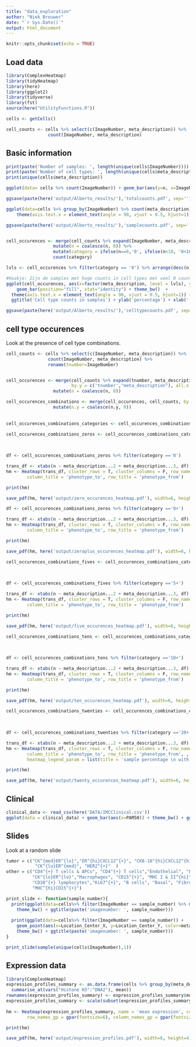 ```yaml
---
title: "data_exploration"
author: "Niek Brouwer"
date: "`r Sys.Date()`"
output: html_document
---
```


```r
knitr::opts_chunk$set(echo = TRUE)
```

## Load data

```r
library(ComplexHeatmap)
library(tidyHeatmap)
library(here)
library(ggplot2)
library(tidyverse)
library(fst)
source(here("UtilityFunctions.R"))

cells <- getCells()

cell_counts <- cells %>% select(c(ImageNumber, meta_description)) %>%
                count(ImageNumber, meta_description)
```

## Basic information

```r
print(paste('Number of samples: ', length(unique(cells$ImageNumber))))
print(paste('Number of cell types: ', length(unique(cells$meta_description))))
print(unique(cells$meta_description))

ggplot(data= cells %>% count(ImageNumber)) + geom_bar(aes(y=n, x=ImageNumber), stat='identity') + theme_bw() + ggtitle('Total counts per sample')

ggsave(paste(here('output/Alberto_results/'),'totalcounts.pdf', sep=''))

ggplot(data=cells %>% group_by(ImageNumber) %>% count(meta_description)) + geom_boxplot(aes(x=meta_description, y=n)) + theme_bw() +
    theme(axis.text.x = element_text(angle = 90, vjust = 0.5, hjust=1)) + ggtitle('Cell type counts per sample')

ggsave(paste(here('output/Alberto_results/'),'samplecounts.pdf', sep=''))


cell_occurences <- merge(cell_counts %>% expand(ImageNumber, meta_description), cell_counts, by = c('ImageNumber','meta_description'), all.x = TRUE) %>%
                  mutate(n = coalesce(n, 0)) %>%
                  mutate(category = ifelse(n==0,'0', ifelse(n<10, '0<10', ifelse(n<50,'10<50','>50')))) %>% group_by(meta_description) %>%
                  count(category)

lvls <- cell_occurences %>% filter(category == '0') %>% arrange(desc(n)) %>% pull(meta_description)

#Haakje: Zijn de samples met hoge counts in cell types met veel 0 counts, verrijkt in bepaaplde subtypes of iets dergelijks?
ggplot(cell_occurences, aes(x=factor(meta_description, level = lvls), y=n, fill=factor(category, levels=c('>50','10<50','0<10','0')))) + 
    geom_bar(position="fill", stat="identity") + theme_bw()  +
  theme(axis.text.x = element_text(angle = 90, vjust = 0.5, hjust=1)) + 
  ggtitle('Cell type counts in samples') + ylab('percentage') + xlab('')+ guides(fill=guide_legend(title="occurences"))

ggsave(paste(here('output/Alberto_results/'),'celltypecounts.pdf', sep=''))

```


## cell type occurences

Look at the presence of cell type combinations.

```r
cell_counts <- cells %>% select(c(ImageNumber, meta_description)) %>%
                count(ImageNumber, meta_description) %>%
                rename(tnumber=ImageNumber)


cell_occurences <- merge(cell_counts %>% expand(tnumber, meta_description, meta_description), cell_counts, by.x= c('tnumber',"meta_description...2"), 
                         by.y = c('tnumber',"meta_description"), all.x = TRUE) %>%
                  mutate(n = coalesce(n, 0))

cell_occurences_combinations <- merge(cell_occurences, cell_counts, by.x= c('tnumber',"meta_description...3"), by.y = c('tnumber',"meta_description"), all.x = TRUE)%>%
                  mutate(n.y = coalesce(n.y, 0))
                  
  
cell_occurences_combinations_categories <- cell_occurences_combinations 

cell_occurences_combinations_zeros <- cell_occurences_combinations_categories %>% mutate(category = ifelse(n.x >0 & n.y>0, '0+', '0')) %>%
                                                                       group_by(meta_description...2, meta_description...3) %>%
                                                                                      count(category) %>% mutate(n = n/792)

df <- cell_occurences_combinations_zeros %>% filter(category =='0')

trans_df <- xtabs(n ~ meta_description...2 + meta_description...3, df)
hm <- Heatmap(trans_df, cluster_rows = T, cluster_columns = F, row_names_gp = gpar(fontsize=6), column_names_gp = gpar(fontsize=6), name = 'sample percentage \n with 0 occ.',
        column_title = 'phenotype_to', row_title = 'phenotype_from')

print(hm)

save_pdf(hm, here('output/zero_occurences_heatmap.pdf'), width=6, height=4)

df <- cell_occurences_combinations_zeros %>% filter(category =='0+')

trans_df <- xtabs(n ~ meta_description...2 + meta_description...3, df)
hm <- Heatmap(trans_df, cluster_rows = T, cluster_columns = F, row_names_gp = gpar(fontsize=6), column_names_gp = gpar(fontsize=6), name = 'sample percentage \n with 0+ occ.',
        column_title = 'phenotype_to', row_title = 'phenotype_from')

print(hm)

save_pdf(hm, here('output/zeroplus_occurences_heatmap.pdf'), width=6, height=4)

cell_occurences_combinations_fives <- cell_occurences_combinations_categories %>% mutate(category = ifelse(n.x >5 & n.y>5, '5+', '5-')) %>%
                                                                       group_by(meta_description...2, meta_description...3) %>%
                                                                                      count(category) %>% mutate(n = n/792)

df <- cell_occurences_combinations_fives %>% filter(category =='5+')

trans_df <- xtabs(n ~ meta_description...2 + meta_description...3, df)
hm <- Heatmap(trans_df, cluster_rows = T, cluster_columns = F, row_names_gp = gpar(fontsize=6), column_names_gp = gpar(fontsize=6), name = 'sample percentage \n with 5+ occ.',
        column_title = 'phenotype_to', row_title = 'phenotype_from')

print(hm)

save_pdf(hm, here('output/five_occurences_heatmap.pdf'), width=6, height=4)

cell_occurences_combinations_tens <- cell_occurences_combinations_categories %>% mutate(category = ifelse(n.x >10 & n.y>10, '10+', '10-')) %>%
                                                                       group_by(meta_description...2, meta_description...3) %>%
                                                                                      count(category) %>% mutate(n = n/792)

df <- cell_occurences_combinations_tens %>% filter(category =='10+')

trans_df <- xtabs(n ~ meta_description...2 + meta_description...3, df)
hm <- Heatmap(trans_df, cluster_rows = T, cluster_columns = F, row_names_gp = gpar(fontsize=6), column_names_gp = gpar(fontsize=6), name = 'sample percentage \n with 10+ occ.',
        column_title = 'phenotype_to', row_title = 'phenotype_from')

print(hm)

save_pdf(hm, here('output/ten_occurences_heatmap.pdf'), width=6, height=4)

cell_occurences_combinations_twenties <- cell_occurences_combinations_categories %>% mutate(category = ifelse(n.x >20 & n.y>20, '20+', '20-')) %>%
                                                                       group_by(meta_description...2, meta_description...3) %>%
                                                                                      count(category) %>% mutate(n = n/792)

df <- cell_occurences_combinations_twenties %>% filter(category =='20+')

trans_df <- xtabs(n ~ meta_description...2 + meta_description...3, df)
hm <- Heatmap(trans_df, cluster_rows = T, cluster_columns = F, row_names_gp = gpar(fontsize=6), column_names_gp = gpar(fontsize=6),
        column_title = 'phenotype_to', row_title = 'phenotype_from', ,
        heatmap_legend_param = list(title = 'sample percentage \n with 20+ occ.', at = seq(0, 1, 0.2)))

print(hm)

save_pdf(hm, here('output/twenty_occurences_heatmap.pdf'), width=6, height=4)


```


## Clinical

```r
clinical_data <- read_csv(here('DATA/IMCClinical.csv'))
ggplot(data = clinical_data) + geom_bar(aes(x=PAM50)) + theme_bw() + ggtitle('breast cancer subtype occurences')

```
## Slides
Look at a random slide
```r
tumor = c("CK^{med}ER^{lo}","ER^{hi}CXCL12^{+}", "CK8-18^{hi}CXCL12^{hi}", "CK^{+} CXCL12^{+}",  "CK8-18^{hi}ER^{lo}", "CK8-18^{+} ER^{hi}",
           "CK^{lo}ER^{med}", "HER2^{+}"  )
other = c("CD4^{+} T cells & APCs", "CD4^{+} T cells","Endothelial", "Fibroblasts","Myofibroblasts PDPN^{+}","CD8^{+} T cells", "Myofibroblasts",  
          "CK^{lo}ER^{lo}","Macrophages", "CD15^{+}", "MHC I & II^{hi}", "T_{Reg} & T_{Ex}", "CD57^{+}", "Ep Ki67^{+}", "Macrophages & granulocytes",
          "CD38^{+} lymphocytes","Ki67^{+}", "B cells", "Basal", "Fibroblasts FSP1^{+}", "Granulocytes", "MHC I^{hi}CD57^{+}", "Ep CD57^{+}",
          "MHC^{hi}CD15^{+}")

print_slide <- function(sample_number){
  print(ggplot(data=cells%>% filter(ImageNumber == sample_number) %>% mutate(type = ifelse(meta_description %in% tumor, 'tumor', 'non-tumor'))) + geom_point(aes(x=Location_Center_X, y=Location_Center_Y, color=type), alpha =0.5) + 
    theme_bw() + ggtitle(paste('imagenumber: ', sample_number)))
  
  print(ggplot(data=cells%>% filter(ImageNumber == sample_number)) + 
    geom_point(aes(x=Location_Center_X, y=Location_Center_Y, color=meta_description), alpha =0.5) + 
    theme_bw() + ggtitle(paste('imagenumber: ', sample_number)))
}

print_slide(sample(unique(cells$ImageNumber),1))

```
## Expression data

```r
library(ComplexHeatmap)
expression_profiles_summary <- as.data.frame(cells %>% group_by(meta_description)  %>% 
  summarise_at(vars("Histone H3":"DNA2"), mean))
rownames(expression_profiles_summary) <- expression_profiles_summary$meta_description
expression_profiles_summary <- scale(subset(expression_profiles_summary, select=-c(meta_description)))
  
hm <- Heatmap(expression_profiles_summary, name = 'mean expression', column_title = 'protein', row_title = 'cell type',
        row_names_gp = gpar(fontsize=6), column_names_gp = gpar(fontsize=6), cluster_rows = T, cluster_columns =  T)

print(hm)

save_pdf(hm, here('output/expression_profiles.pdf'), width=6, height=4)

```


